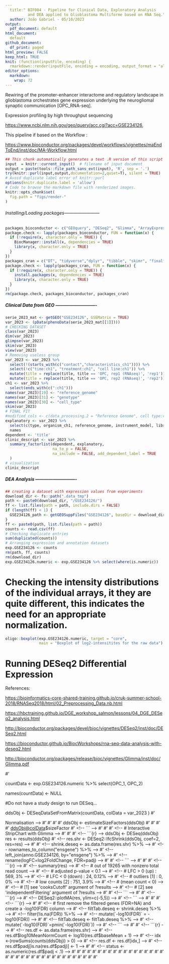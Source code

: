 ---
  title:" BIF004 - Pipeline for Clinical Data, Exploratory Analysis
          and DEA applied to Glioblastoma Multiforme based on RNA Seq."
  author: João Gabriel - 05/10/2023
output:
  pdf_document: default
html_document: 
  default
github_document: 
  df_print: paged
html_preview: FALSE
keep_html: TRUE
knit: (function(inputFile, encoding) {
  rmarkdown::render(inputFile, encoding = encoding, output_format = "all") })    
editor_options: 
  markdown: 
    wrap: 72
---

Rewiring of the promoter-enhancer interactome and regulatory landscape in glioblastoma orchestrates gene expression underlying the neurogliomal synaptic communication [OPC_RNA-seq].

Expression profiling by high throughput sequencing

<https://www.ncbi.nlm.nih.gov/geo/query/acc.cgi?acc=GSE234126>,

This pipeline if based on the Workflow :

<https://www.bioconductor.org/packages/devel/workflows/vignettes/maEndToEnd/inst/doc/MA-Workflow.html>

```{r error=TRUE, message=FALSE, warning=FALSE, include=FALSE, purl=FALSE, results='hide'}
## This chunk automatically generates a text .R version of this script when running within knitr.
input  = knitr::current_input()  # filename of input document
output = paste(tools::file_path_sans_ext(input), 'R', sep = '.')
try(knitr::purl(input,output,documentation=2,quiet=T), silent = TRUE)
# Avoid duplicate label error of knitr::purl
options(knitr.duplicate.label = 'allow')
# Code to browse the markdown file with renderized images.
knitr::opts_chunk$set(
  fig.path = "figs/render-"
)
```

###### Installing/Loading packages------------------------

```{r message=FALSE, warning=FALSE}

packages_bioconductor <- c("GEOquery", "DESeq2", "Glimma", "ArrayExpress", "oligo", "biobroom", "Biobase")
package.check <- lapply(packages_bioconductor, FUN = function(x) {
  if (!require(x, character.only = TRUE)) {
    BiocManager::install(x, dependencies = TRUE)
    library(x, character.only = TRUE)
  }
})
packages_cran = c("DT", "tidyverse","dplyr", "tibble", "skimr", "finalfit", "tableone", "rio", "stringr", "data.table", "genefilter", "stats", "ggpubr", "ggplot2", "RColorBrewer", "ggrepel", "pheatmap","ComplexHeatmap", "curl", "urltools", "xml2", "fs", "rtracklayer","gapminder", "ggstatsplot", "annotables")
package.check <- lapply(packages_cran, FUN = function(x) {
  if (!require(x, character.only = TRUE)) {
    install.packages(x, dependencies = TRUE)
    library(x, character.only = TRUE)
  }
})
rm(package.check, packages_bioconductor, packages_cran)

```

##### Clinical Data from GEO ----------------------------

```{r message=FALSE, warning=FALSE}
serie_2023_mat <- getGEO("GSE234126", GSEMatrix = TRUE)
var_2023 <- (pData(phenoData(serie_2023_mat[[1]])))
# CHECKING DATASET
class(var_2023)
dim(var_2023)
glimpse(var_2023)
skim(var_2023)
view(var_2023)
# Removing useless group
var_2023 <- var_2023 %>%
  select(!(starts_with(c("contact","characteristics_ch1")))) %>%
  select(!c("time:ch1", "treatment:ch1", "cell line:ch1")) %>% 
  mutate(title = replace(title, title == 'OPC, rep1 (RNAseq)', 'rep1')) %>%
  mutate(title = replace(title, title == 'OPC, rep2 (RNAseq)', 'rep2'))
ch1 <- var_2023 %>%
  select(ends_with(c(":ch1")))
names(var_2023)[19] <- "reference_genome"
names(var_2023)[31] <- "genotype"
names(var_2023)[30] <- "cell_type"
skim(var_2023)
# FINAL FIT
#modified_cols <- c(data_processing.2 = "Reference Genome", cell type:ch1 = "cell_type_ch1", genotype:ch1 = "genotype_ch1")
explanatory <- var_2023 %>%
  select(c(type, organism_ch1, reference_genome, instrument_model, library_source, library_strategy, genotype, cell_type)) %>%
  names
dependent <- 'title'
clinic_descript <- var_2023 %>%
  summary_factorlist(dependent, explanatory,
                     na_to_p = FALSE,
                     na_include = FALSE, add_dependent_label = TRUE
  )
# visualization
clinic_descript

```

##### DEA Analysis ----------------------------

```{r message=FALSE, warning=FALSE}
## creating a dataset with expression values from experiments
download_dir <- fs::path(".data_tmp")
path <- paste0(download_dir, "/GSE234126/")
ff <- list.files(path = path, include.dirs = FALSE)
if (length(ff) < 1) {
  GSE234126_path <- getGEOSuppFiles("GSE234126", baseDir = download_dir)
} 
ff <- paste0(path, list.files(path = path))
counts <- read.csv(ff)
# Checking duplicate entries
sum(duplicated(counts))
# Arranging expression and annotation datasets
exp.GSE234126 <- counts 
rm(path, ff, counts)
rm(download_dir)
exp.GSE234126.numeric <- exp.GSE234126 %>% select(where(is.numeric))

```

# Checking the intensity distributions of the individual arrays, it they are quite different, this indicates the need for an appropriate normalization.

```{r,  fig.height = 10, fig.width=15}
oligo::boxplot(exp.GSE234126.numeric, target = "core", 
               main = "Boxplot of log2-intensitites for the raw data")
```

# Running DESeq2 Differential Expression

References:

<https://bioinformatics-core-shared-training.github.io/cruk-summer-school-2018/RNASeq2018/html/02_Preprocessing_Data.nb.html>

<https://hbctraining.github.io/DGE_workshop_salmon/lessons/04_DGE_DESeq2_analysis.html>

<http://bioconductor.org/packages/devel/bioc/vignettes/DESeq2/inst/doc/DESeq2.html>

<https://bioconductor.github.io/BiocWorkshops/rna-seq-data-analysis-with-deseq2.html>

<http://bioconductor.org/packages/release/bioc/vignettes/Glimma/inst/doc/Glimma.pdf>

<!-- ```{r} -->

<!-- save.image("pipeline_EGEOD18494.RData") --> <!-- ``` -->

<!-- # Pre-processsing RNA-seq data -->

<!--     Based on:  -->

<!--      https://bioinformatics-core-shared-training.github.io/cruk-summer-school-2018/RNASeq2018/html/02_Preprocessing_Data.nb.html  -->

<!-- # Convert counts to DESeqDataSet object -->

\#' <!-- # create the DESeqDataSet object -->

countData \<- exp.GSE234126.numeric %\>% select(OPC_1, OPC_2)

names(countData) \<- NULL\

#Do not have a study design to run DESeq...

ddsObj \<- DESeqDataSetFromMatrix(countData, colData = var_2023 ) \#'

Normalisation \--\> \#' \#' \#' <!-- ```{r} --> \#' <!-- # Apply normalisation to DDS object due to boxplot differences --> ddsObj \<- estimateSizeFactors(ddsObj) \#' <!-- ``` --> \#' \#' \#' <!-- ```{r} --> [ddsObj\@colData](mailto:ddsObj@colData){.email}$sizeFactor #' <!-- ``` --> #' #' #' <!-- # Interactive StripChart with Glimma --> #' #' #' <!-- ```{r} --> ddsObj <- DESeq(ddsObj) res <- results(ddsObj) #' <!-- res.shr <- DESeq2::lfcShrink(ddsObj, coef=2, res=res) --> #' #' <!-- shrink.deseq <- as.data.frame(res.shr) %>% --> #' <!-- rownames_to_column("ensgene") %>% --> #' <!-- left_join(anno.GSE234126, by="ensgene") %>% --> #' <!-- rename(logFC=log2FoldChange, FDR=padj) --> #' #' <!-- ``` --> #' #' #' <!-- ```{r} --> #' <!-- summary(res) --> #' <!-- # out of 19265 with nonzero total read count --> #' <!-- # adjusted p-value < 0.1 --> #' <!-- # LFC > 0 (up) : 569, 3% --> #' <!-- # LFC < 0 (down) : 24, 0.12% --> #' <!-- # outliers [1] : 0, 0% --> #' <!-- # low counts [2] : 751, 3.9% --> #' <!-- # (mean count < 0) --> #' <!-- # [1] see 'cooksCutoff' argument of ?results --> #' <!-- # [2] see 'independentFiltering' argument of ?results --> #' #' <!-- ``` --> #' #' <!-- ```{r} --> #' <!-- DESeq2::plotMA(res, ylim=c(-5,5)) --> #' <!-- ``` --> #' #' #' <!-- ```{r} --> #' #' <!-- # first remove the filtered genes (FDR=NA) and create a -log10(FDR) column --> #' <!-- filtTab.deseq <- shrink.deseq %>% --> #' <!-- filter(!is.na(FDR)) %>% --> #' <!-- mutate(`-log10(FDR)` = -log10(FDR)) --> #' #' <!-- filtTab.deseq <- filtTab.deseq %>% --> #' <!-- mutate(`-log10(FDR)`=pmin(`-log10(FDR)`)) --> #' <!-- ``` --> #' #' <!-- ```{r} --> #' <!-- res.df <- as.data.frame(res.shr) --> #' <!-- res.df$log10MeanNormCount <- log10(res.df$baseMean + 1) --> #' <!-- idx <-(rowSums(counts(ddsObj)) > 0) --> #' <!-- res.df <- res.df[idx,] --> #' <!-- res.df$padj[is.na(res.df$padj)] <- 1 --> #' #' <!-- status <- as.numeric(res.df$padj < .1) –> #' #' <!-- glMDPlot(res.df[idx,], --> \#' <!--          xval="baseMean", --> \#' <!--          yval="log2FoldChange", --> \#' <!--          counts=counts(ddsObj)[idx,], --> \#' <!--          anno=data.frame(ensgene=rownames(ddsObj)[idx]), --> \#' <!--          groups=ddsObj$condition, --> \#' <!--          samples=colnames(ddsObj), --> \#' <!--          status=status, --> \#' <!--          display.columns=c("ensgene"), --> \#' <!--          folder = "volcano_GSE234126.deseq_DE", --> \#' <!--          launch=FALSE) --> \#' \#' <!-- ``` --> \#' \#' \#' <!-- ```{r} --> \#' <!-- de <- as.integer(filtTab.deseq$FDR <= 0.05) --> \#' \#' <!-- normCounts <- log2(counts(ddsObj)) --> \#' <!-- filtCounts <- normCounts[filtTab.deseq$ensgene,] --> \#' \#' <!-- glXYPlot( --> \#' <!--   x = filtTab.deseq$logFC, --> \#' <!--   y = -log10(filtTab.deseq$FDR), --> \#' <!--   xlab = "logFC", --> \#' <!--   ylab = "FDR", --> \#' <!--   main = "Norm.vs.Hypo", --> \#' <!--   counts = filtCounts, --> \#' <!--   groups = data_description$condition, --> \#' <!--   status = de, --> \#' <!--   anno = filtTab.deseq[, c("symbol","ensgene", "description")], --> \#' <!--   folder = "volcano_GSE234126.deseq_DE", --> \#' <!--   launch = F --> \#' <!-- ) --> \#' <!-- ``` -->
